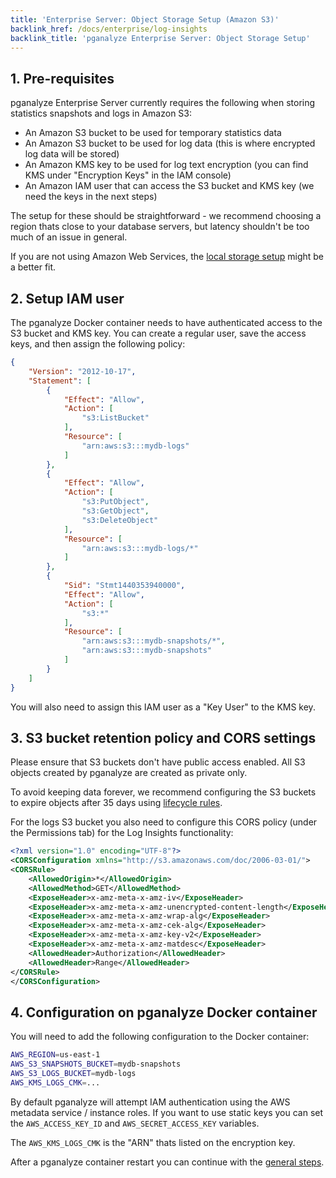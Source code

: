 ```yaml
---
title: 'Enterprise Server: Object Storage Setup (Amazon S3)'
backlink_href: /docs/enterprise/log-insights
backlink_title: 'pganalyze Enterprise Server: Object Storage Setup'
---
```


## 1. Pre-requisites

pganalyze Enterprise Server currently requires the following when storing statistics snapshots and logs in Amazon S3:

- An Amazon S3 bucket to be used for temporary statistics data
- An Amazon S3 bucket to be used for log data (this is where encrypted log data will be stored)
- An Amazon KMS key to be used for log text encryption (you can find KMS under "Encryption Keys" in the IAM console)
- An Amazon IAM user that can access the S3 bucket and KMS key (we need the keys in the next steps)

The setup for these should be straightforward - we recommend choosing a region thats close to your database servers, but latency shouldn't be too much of an issue in general.

If you are not using Amazon Web Services, the [local storage setup](/docs/enterprise/log-insights-local) might be a better fit.

## 2. Setup IAM user

The pganalyze Docker container needs to have authenticated access to the S3 bucket and KMS key. You can create a regular user, save the access keys, and then assign the following policy:

```json
{
    "Version": "2012-10-17",
    "Statement": [
        {
            "Effect": "Allow",
            "Action": [
                "s3:ListBucket"
            ],
            "Resource": [
                "arn:aws:s3:::mydb-logs"
            ]
        },
        {
            "Effect": "Allow",
            "Action": [
                "s3:PutObject",
                "s3:GetObject",
                "s3:DeleteObject"
            ],
            "Resource": [
                "arn:aws:s3:::mydb-logs/*"
            ]
        },
        {
            "Sid": "Stmt1440353940000",
            "Effect": "Allow",
            "Action": [
                "s3:*"
            ],
            "Resource": [
                "arn:aws:s3:::mydb-snapshots/*",
                "arn:aws:s3:::mydb-snapshots"
            ]
        }
    ]
}
```

You will also need to assign this IAM user as a "Key User" to the KMS key.

## 3. S3 bucket retention policy and CORS settings

Please ensure that S3 buckets don't have public access enabled. All S3 objects created by pganalyze are created as private only.

To avoid keeping data forever, we recommend configuring the S3 buckets to expire objects after 35 days using [lifecycle rules](https://docs.aws.amazon.com/AmazonS3/latest/userguide/how-to-set-lifecycle-configuration-intro.html).

For the logs S3 bucket you also need to configure this CORS policy (under the Permissions tab) for the Log Insights functionality:

```xml
<?xml version="1.0" encoding="UTF-8"?>
<CORSConfiguration xmlns="http://s3.amazonaws.com/doc/2006-03-01/">
<CORSRule>
    <AllowedOrigin>*</AllowedOrigin>
    <AllowedMethod>GET</AllowedMethod>
    <ExposeHeader>x-amz-meta-x-amz-iv</ExposeHeader>
    <ExposeHeader>x-amz-meta-x-amz-unencrypted-content-length</ExposeHeader>
    <ExposeHeader>x-amz-meta-x-amz-wrap-alg</ExposeHeader>
    <ExposeHeader>x-amz-meta-x-amz-cek-alg</ExposeHeader>
    <ExposeHeader>x-amz-meta-x-amz-key-v2</ExposeHeader>
    <ExposeHeader>x-amz-meta-x-amz-matdesc</ExposeHeader>
    <AllowedHeader>Authorization</AllowedHeader>
    <AllowedHeader>Range</AllowedHeader>
</CORSRule>
</CORSConfiguration>
```

## 4. Configuration on pganalyze Docker container

You will need to add the following configuration to the Docker container:

```sh
AWS_REGION=us-east-1
AWS_S3_SNAPSHOTS_BUCKET=mydb-snapshots
AWS_S3_LOGS_BUCKET=mydb-logs
AWS_KMS_LOGS_CMK=...
```

By default pganalyze will attempt IAM authentication using the AWS metadata service / instance roles. If you want to use static keys you can set the `AWS_ACCESS_KEY_ID` and `AWS_SECRET_ACCESS_KEY` variables.

The `AWS_KMS_LOGS_CMK` is the "ARN" thats listed on the encryption key.

After a pganalyze container restart you can continue with the [general steps](/docs/enterprise/log-insights).

